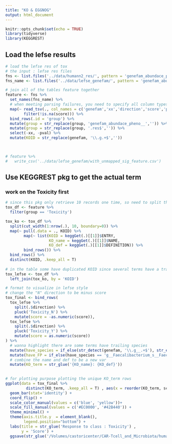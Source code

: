 ```yaml
---
title: "KO & EGGNOG"
output: html_document
---
```


```r
knitr::opts_chunk$set(echo = TRUE)
library(tidyverse)
library(KEGGREST)
```

## Load the lefse results

```r
# load the lefse res of tox
# the input : lefse res files
fns <- list.files('../data/humann2_res/', pattern = 'genefam_abundace_pheno__[CR|Toxicity].+res$', full.names = T)
fns_name <- list.files('../data/lefse_genefam/', pattern = 'genefam_abundace_pheno__[CR|Toxicity].+res$')

# join all of the tables feature together
feature <- fns %>% 
  set_names(fns_name) %>% 
  # when meeting parsing failures, you need to specify all column types.
  map(~ read_tsv(., col_names = c('genefam','xx','direction','score','pval'),  col_types = 'ccccc') %>% 
        filter(!is.na(score))) %>% 
  bind_rows(.id = 'group') %>% 
  mutate(group = str_replace(group, 'genefam_abundace_pheno__','')) %>% 
  mutate(group = str_replace(group, '.res$','')) %>% 
  select(-xx, -pval) %>% 
  mutate(KOID = str_replace(genefam, '\\.g.+$','')) 
 


# feature %>% 
#   write_csv('../data/lefse_genefam/with_unmapped_sig_feature.csv')


```

## Use KEGGREST pkg to get the actual term

### work on the Toxicity first

```r
# since this pkg only retrieve 10 records one time, so need to split the df.
tox_df <- feature %>% 
  filter(group == 'Toxicity') 

tox_ko <- tox_df %>% 
  split(cut_width(1:nrow(.), 10, boundary=0)) %>% 
  map(~ pull(.data = ., KOID) %>% 
        map(~ list(KOID = keggGet(.)[[1]]$ENTRY,
                   KO_name = keggGet(.)[[1]]$NAME,
                   KO_def = keggGet(.)[[1]]$DEFINITION)) %>% 
        bind_rows()) %>% 
  bind_rows() %>% 
  distinct(KOID, .keep_all = T)
 
# in the table some have duplicated KOID since several terms have a trailing species name
tox_lefse <- tox_df %>% 
  left_join(tox_ko, by = 'KOID')

```

```r
# format to visualize in lefse style
# change the "N" direction to be minus score
tox_final <- bind_rows(
  tox_lefse %>%
    split(.$direction) %>%
    pluck('Toxicity_N') %>%
    mutate(score = -as.numeric(score)),
  tox_lefse %>%
    split(.$direction) %>%
    pluck('Toxicity_Y') %>%
    mutate(score = as.numeric(score))
) %>% 
  # wanna highlight there are some terms have trailing species
  mutate(have_species = if_else(str_detect(genefam, '\\.g__.+$'), str_extract(genefam, 'g__.+$'), ''))   %>% 
  mutate(have_FP = if_else(have_species == 'g__Faecalibacterium_s__Faecalibacterium_prausnitzii', 'YES', 'NO')) %>% 
  # combine the name and def to be a new var
  mutate(KO_term = str_glue('{KO_name}: {KO_def}'))
  

# for plotting purpose plotting the unique KO_term rows 
ggplot(data = tox_final %>% 
         distinct(KO_term, .keep_all = T) , aes(x = reorder(KO_term, score), y = score, fill = direction, color = have_FP)) +
  geom_bar(stat='identity') +
  coord_flip() +
  scale_color_manual(values = c('blue', 'yellow'))+
  scale_fill_manual(values = c('#EC0000', '#42B440')) +
  theme_minimal() +
  theme(axis.title.y  = element_blank(), 
        legend.position="bottom") +
  labs(title = str_glue('Response to class : Toxicity') ,
       y = 'Score') + 
  ggsave(str_glue('/Volumes/castoricenter/CAR-Tcell_and_Microbiota/humann2_shotgun/figs/KEGG_ortholog_lefse_plot/Response to class: Toxicity.pdf'), device = 'pdf', width = 18, height = 10, dpi = 300)
 
```

